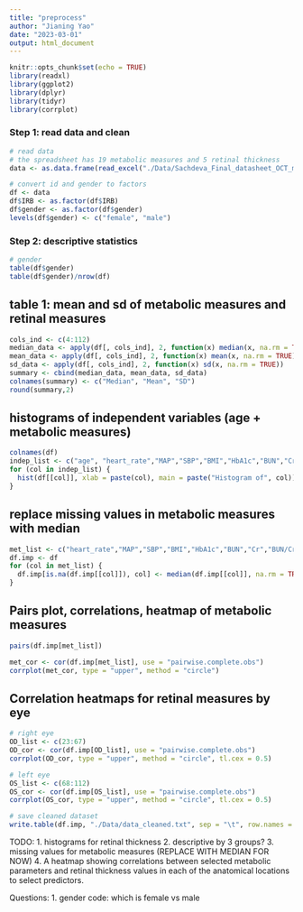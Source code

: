 ```yaml
---
title: "preprocess"
author: "Jianing Yao"
date: "2023-03-01"
output: html_document
---
```


```r
knitr::opts_chunk$set(echo = TRUE)
library(readxl)
library(ggplot2)
library(dplyr)
library(tidyr)
library(corrplot)
```

### Step 1: read data and clean
```r
# read data
# the spreadsheet has 19 metabolic measures and 5 retinal thickness
data <- as.data.frame(read_excel("./Data/Sachdeva_Final_datasheet_OCT_metabolic_232023.xlsx"))
```

```r
# convert id and gender to factors
df <- data
df$IRB <- as.factor(df$IRB)
df$gender <- as.factor(df$gender)
levels(df$gender) <- c("female", "male")
```

### Step 2: descriptive statistics
```r
# gender 
table(df$gender)
table(df$gender)/nrow(df)
```


## table 1: mean and sd of metabolic measures and retinal measures
```r
cols_ind <- c(4:112)
median_data <- apply(df[, cols_ind], 2, function(x) median(x, na.rm = TRUE))
mean_data <- apply(df[, cols_ind], 2, function(x) mean(x, na.rm = TRUE))
sd_data <- apply(df[, cols_ind], 2, function(x) sd(x, na.rm = TRUE))
summary <- cbind(median_data, mean_data, sd_data)
colnames(summary) <- c("Median", "Mean", "SD")
round(summary,2)
```


## histograms of independent variables (age + metabolic measures)

```r
colnames(df)
indep_list <- c("age", "heart_rate","MAP","SBP","BMI","HbA1c","BUN","Cr","BUN/Cr","HDL","LDL","Triglycerides","Cholesterol","NEFA","Glucose","Ketone","Insulin","Adiponectin","Leptin","RAGE")
for (col in indep_list) {
  hist(df[[col]], xlab = paste(col), main = paste("Histogram of", col))
}

```


## replace missing values in metabolic measures with median
```r
met_list <- c("heart_rate","MAP","SBP","BMI","HbA1c","BUN","Cr","BUN/Cr","HDL","LDL","Triglycerides","Cholesterol","NEFA","Glucose","Ketone","Insulin","Adiponectin","Leptin","RAGE")
df.imp <- df
for (col in met_list) {
  df.imp[is.na(df.imp[[col]]), col] <- median(df.imp[[col]], na.rm = TRUE)
}
```




## Pairs plot, correlations, heatmap of metabolic measures

```r
pairs(df.imp[met_list])
```

```r
met_cor <- cor(df.imp[met_list], use = "pairwise.complete.obs")
corrplot(met_cor, type = "upper", method = "circle")
```


## Correlation heatmaps for retinal measures by eye
```r
# right eye
OD_list <- c(23:67)
OD_cor <- cor(df.imp[OD_list], use = "pairwise.complete.obs")
corrplot(OD_cor, type = "upper", method = "circle", tl.cex = 0.5)
```

```r
# left eye
OS_list <- c(68:112)
OS_cor <- cor(df.imp[OS_list], use = "pairwise.complete.obs")
corrplot(OS_cor, type = "upper", method = "circle", tl.cex = 0.5)
```


```r
# save cleaned dataset
write.table(df.imp, "./Data/data_cleaned.txt", sep = "\t", row.names = FALSE, col.names = TRUE)
```




TODO:
1. histograms for retinal thickness 
2. descriptive by 3 groups?
3. missing values for metabolic measures (REPLACE WITH MEDIAN FOR NOW)
4. A heatmap showing correlations between selected metabolic parameters and retinal thickness values in each of the anatomical locations to select predictors.  




Questions: 
1. gender code: which is female vs male












